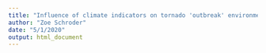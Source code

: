 ```yaml
---
title: "Influence of climate indicators on tornado 'outbreak' environments"
author: "Zoe Schroder"
date: "5/1/2020"
output: html_document
---
```










